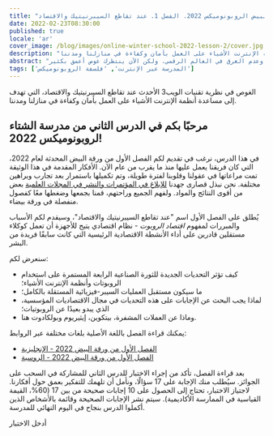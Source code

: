 ```yaml
---
title: "الدرس 2 / ورقة البيض الروبونوميكس 2022. الفصل 1. عند تقاطع السيبرنيتيك والاقتصاد"
date: 2022-02-23T08:30:00
published: true
locale: 'ar'
cover_image: /blog/images/online-winter-school-2022-lesson-2/cover.jpg
description: "نحن سعداء لأنك تمكنت من المرور عبر المرآة السوداء وعدم الغرق في العالم الرقمي. ولكن الآن ينتظرك غوص أعمق بكثير... الغوص في نظرية تقنيات الويب3 الأحدث عند تقاطع السيبرنيتيك والاقتصاد، التي تهدف إلى مساعدة أنظمة الإنترنت الأشياء على العمل بأمان وكفاءة في منازلنا ومدننا."
abstract: "مرحبًا بجميع المشاركين! نحن سعداء لأنك تمكنت من المرور عبر المرآة السوداء وعدم الغرق في العالم الرقمي. ولكن الآن ينتظرك غوص أعمق بكثير..."
tags: ['المدرسة عبر الإنترنت', 'فلسفة الروبونوميكس']
---
```


<PostExpiredInfo/>

 الغوص في نظرية تقنيات الويب3 الأحدث عند تقاطع السيبرنيتيك والاقتصاد، التي تهدف إلى مساعدة أنظمة الإنترنت الأشياء على العمل بأمان وكفاءة في منازلنا ومدننا.

## مرحبًا بكم في الدرس الثاني من مدرسة الشتاء لروبونوميكس 2022!

في هذا الدرس، نرغب في تقديم لكم الفصل الأول من ورقة البيض المحدثة لعام 2022، التي كان فريقنا يعمل عليها منذ ما يقرب من عام الآن. الأفكار المقدمة في هذا الوثيقة تمت مراعاتها في عقولنا وقلوبنا لفترة طويلة، وتم تكميلها باستمرار بعد تجارب وبراهين مختلفة. نحن نبذل قصارى جهدنا [للإبلاغ في المؤتمرات والنشر في المجلات العلمية](https://robonomics.network/papers/) بعض من أقوى النتائج والمواد. ولفهم الجميع وراحتهم، قمنا بجمعها وضغطها معًا كفصول منفصلة في ورقة بيضاء.

يُطلق على الفصل الأول اسم "عند تقاطع السيبرنيتيك والاقتصاد"، وسيقدم لكم الأسباب والمبررات لمفهوم *اقتصاد الروبوت* - نظام اقتصادي يتيح للأجهزة أن تعمل كوكلاء مستقلين قادرين على أداء الأنشطة الاقتصادية الرئيسية التي كانت سابقًا فريدة من البشر.

<TextCard>

سنعرض لكم:

- كيف تؤثر التحديات الجديدة للثورة الصناعية الرابعة المستمرة على استخدام الروبوتات وأنظمة الإنترنت الأشياء؛
- ما سيكون مستقبل العمليات السيبر-فيزيائية المستقلة بالكامل؛
- لماذا يجب البحث عن الإجابات على هذه التحديات في مجال الاقتصاديات المؤسسية، الذي يبدو بعيدًا عن الروبوتيات؛
- وماذا عن العملات المشفرة، بيتكوين، إيثيريوم وبولكادوت هنا.

</TextCard>


<TextCard>

يمكنك قراءة الفصل باللغة الأصلية بلغات مختلفة عبر الروابط:

- [الفصل الأول من ورقة البيض 2022 - الإنجليزية](https://ipfs.io/ipfs/QmaxrVWRkNJ9FZmcetE1gBfG3YUKHZifQP9tjmtPGFB3zi)
- [الفصل الأول من ورقة البيض 2022 - الروسية](https://ipfs.io/ipfs/QmcAm42dMHQxBCyDzsEEezjPrGR9uNdUjAtoQwKr9dayxW)

بعد قراءة الفصل، تأكد من إجراء الاختبار للدرس الثاني للمشاركة في السحب على الجوائز. سيُطلب منك الإجابة على 17 سؤالًا، ونأمل أن تلهمك للتفكير بعمق حول أفكارنا. لاجتياز الاختبار، تحتاج إلى الحصول على 10 إجابات صحيحة من بين 17 (60%، القيمة القياسية في الممارسة الأكاديمية). سيتم نشر الإجابات الصحيحة وقائمة بالأشخاص الذين أكملوا الدرس بنجاح في اليوم النهائي للمدرسة.

<RbButton href="https://lesson2.robonomics.academy/">أدخل الاختبار</RbButton>

</TextCard>